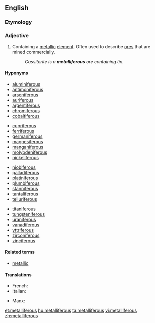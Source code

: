 ==English==

===Etymology===
{{suffix|metal|ferous|alt2=iferous|lang=en}}

===Adjective===
{{en-adj}}

# {{context|metallurgy|lang=en}} Containing a [[metal]]lic [[element]]. Often used to describe [[ore]]s that are mined commercially.
#: ''Cassiterite is a '''metalliferous''' ore containing tin.''

====Hyponyms====
{{top4}}
*[[aluminiferous]]
*[[antimoniferous]]
*[[arseniferous]]
*[[auriferous]]
*[[argentiferous]]
*[[chromiferous]]
*[[cobaltiferous]]
{{mid4}}
*[[cupriferous]]
*[[ferriferous]]
*[[germaniferous]]
*[[magnesiferous]]
*[[manganiferous]]
*[[molybdeniferous]]
*[[nickeliferous]]
{{mid4}}
*[[niobiferous]]
*[[palladiferous]]
*[[platiniferous]]
*[[plumbiferous]]
*[[stanniferous]]
*[[tantaliferous]]
*[[telluriferous]]
{{mid4}}
*[[titaniferous]]
*[[tungsteniferous]]
*[[uraniferous]]
*[[vanadiferous]]
*[[yttriferous]]
*[[zirconiferous]]
*[[zinciferous]]
{{bottom}}

====Related terms====
*[[metallic]]

====Translations====
{{trans-top|containing a metallic element}}
* French: {{t+|fr|métallifère}}
* Italian: {{t|it|metallifero}}
{{trans-mid}}
* Manx: {{t|gv|meainagh}}
{{trans-bottom}}

[[et:metalliferous]]
[[hu:metalliferous]]
[[ta:metalliferous]]
[[vi:metalliferous]]
[[zh:metalliferous]]